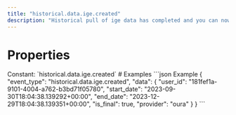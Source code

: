 ```yaml
---
title: "historical.data.ige.created"
description: "Historical pull of ige data has completed and you can now pull data for this resource."
---
```

# Properties
<ResponseField name="event_type" type="const string" required="true">
Constant: `historical.data.ige.created`
</ResponseField>
<ResponseField name="data" type="HistoricalDataCreated" required="true">
<Expandable title="HistoricalDataCreated" defaultOpen="true">
<ResponseField name="user_id" type="string" required="true">
</ResponseField>
<ResponseField name="start_date" type="string" required="true">
</ResponseField>
<ResponseField name="end_date" type="string" required="true">
</ResponseField>
<ResponseField name="is_final" type="boolean" required="true">
</ResponseField>
<ResponseField name="provider" type="string" required="true">
</ResponseField>
</Expandable>
</ResponseField>
# Examples
<CodeGroup>
```json Example
{
  "event_type": "historical.data.ige.created",
  "data": {
    "user_id": "181fef1a-9101-4004-a762-b3bd71f05780",
    "start_date": "2023-09-30T18:04:38.139292+00:00",
    "end_date": "2023-12-29T18:04:38.139351+00:00",
    "is_final": true,
    "provider": "oura"
  }
}
```
</CodeGroup>
